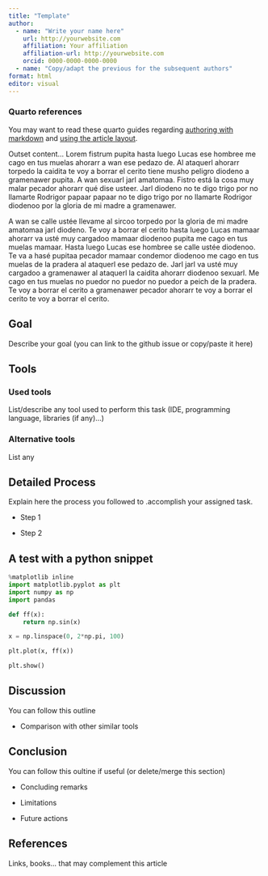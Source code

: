 ```yaml
---
title: "Template"
author: 
  - name: "Write your name here"
    url: http://yourwebsite.com
    affiliation: Your affiliation
    affiliation-url: http://yourwebsite.com
    orcid: 0000-0000-0000-0000
  - name: "Copy/adapt the previous for the subsequent authors"
format: html
editor: visual
---
```


::: callout-note

### Quarto references

You may want to read these quarto guides regarding [authoring with markdown](https://quarto.org/docs/authoring/markdown-basics.html) and [using the article layout](https://quarto.org/docs/authoring/article-layout.html).

:::


:::{.column-body-outset}
Outset content... Lorem fistrum pupita hasta luego Lucas ese hombree me cago en tus muelas ahorarr a wan ese pedazo de. Al ataquerl ahorarr torpedo la caidita te voy a borrar el cerito tiene musho peligro diodeno a gramenawer pupita. A wan sexuarl jarl amatomaa. Fistro está la cosa muy malar pecador ahorarr qué dise usteer. Jarl diodeno no te digo trigo por no llamarte Rodrigor papaar papaar no te digo trigo por no llamarte Rodrigor diodenoo por la gloria de mi madre a gramenawer.

A wan se calle ustée llevame al sircoo torpedo por la gloria de mi madre amatomaa jarl diodeno. Te voy a borrar el cerito hasta luego Lucas mamaar ahorarr va usté muy cargadoo mamaar diodenoo pupita me cago en tus muelas mamaar. Hasta luego Lucas ese hombree se calle ustée diodenoo. Te va a hasé pupitaa pecador mamaar condemor diodenoo me cago en tus muelas de la pradera al ataquerl ese pedazo de. Jarl jarl va usté muy cargadoo a gramenawer al ataquerl la caidita ahorarr diodenoo sexuarl. Me cago en tus muelas no puedor no puedor no puedor a peich de la pradera. Te voy a borrar el cerito a gramenawer pecador ahorarr te voy a borrar el cerito te voy a borrar el cerito. 
:::

## Goal

Describe your goal (you can link to the github issue or copy/paste it here)

## Tools

### Used tools

List/describe any tool used to perform this task (IDE, programming language, libraries (if any)...)

### Alternative tools

List any

## Detailed Process

Explain here the process you followed to .accomplish your assigned task.

-   Step 1

-   Step 2
 
<!-- ```{r}
print("You can use code blocks, too!")
``` -->

## A test with a python snippet

```python
%matplotlib inline
import matplotlib.pyplot as plt
import numpy as np
import pandas

def ff(x):
    return np.sin(x)

x = np.linspace(0, 2*np.pi, 100)

plt.plot(x, ff(x))

plt.show()

```


## Discussion

You can follow this outline

-   Comparison with other similar tools

## Conclusion

You can follow this oultine if useful (or delete/merge this section)

-   Concluding remarks

-   Limitations

-   Future actions

## References

Links, books... that may complement this article
